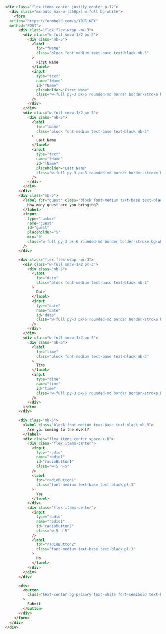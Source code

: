 ```html
<div class="flex items-center justify-center p-12">
  <div class="mx-auto max-w-[550px] w-full bg-white">
    <form
  action="https://formbold.com/s/YOUR_KEY"
  method="POST">
      <div class="flex flex-wrap -mx-3">
        <div class="w-full sm:w-1/2 px-3">
          <div class="mb-5">
            <label
              for="fName"
              class="block font-medium text-base text-black mb-3"
            >
              First Name
            </label>
            <input
              type="text"
              name="fName"
              id="fName"
              placeholder="First Name"
              class="w-full py-3 px-6 rounded-md border border-stroke bg-white font-medium text-base text-body-color outline-none focus:border-primary focus:shadow-form"
            />
          </div>
        </div>
        <div class="w-full sm:w-1/2 px-3">
          <div class="mb-5">
            <label
              for="lName"
              class="block font-medium text-base text-black mb-3"
            >
              Last Name
            </label>
            <input
              type="text"
              name="lName"
              id="lName"
              placeholder="Last Name"
              class="w-full py-3 px-6 rounded-md border border-stroke bg-white font-medium text-base text-body-color outline-none focus:border-primary focus:shadow-form"
            />
          </div>
        </div>
      </div>
      <div class="mb-5">
        <label for="guest" class="block font-medium text-base text-black mb-3">
          How many guest are you bringing?
        </label>
        <input
          type="number"
          name="guest"
          id="guest"
          placeholder="5"
          min="0"
          class="w-full py-3 px-6 rounded-md border border-stroke bg-white font-medium text-base text-body-color outline-none focus:border-primary focus:shadow-form appearance-none"
        />
      </div>

      <div class="flex flex-wrap -mx-3">
        <div class="w-full sm:w-1/2 px-3">
          <div class="mb-5">
            <label
              for="date"
              class="block font-medium text-base text-black mb-3"
            >
              Date
            </label>
            <input
              type="date"
              name="date"
              id="date"
              class="w-full py-3 px-6 rounded-md border border-stroke bg-white font-medium text-base text-body-color outline-none focus:border-primary focus:shadow-form"
            />
          </div>
        </div>
        <div class="w-full sm:w-1/2 px-3">
          <div class="mb-5">
            <label
              for="time"
              class="block font-medium text-base text-black mb-3"
            >
              Time
            </label>
            <input
              type="time"
              name="time"
              id="time"
              class="w-full py-3 px-6 rounded-md border border-stroke bg-white font-medium text-base text-body-color outline-none focus:border-primary focus:shadow-form"
            />
          </div>
        </div>
      </div>

      <div class="mb-5">
        <label class="block font-medium text-base text-black mb-3">
          Are you coming to the event?
        </label>
        <div class="flex items-center space-x-6">
          <div class="flex items-center">
            <input
              type="radio"
              name="radio1"
              id="radioButton1"
              class="w-5 h-5"
            />
            <label
              for="radioButton1"
              class="font-medium text-base text-black pl-3"
            >
              Yes
            </label>
          </div>
          <div class="flex items-center">
            <input
              type="radio"
              name="radio1"
              id="radioButton2"
              class="w-5 h-5"
            />
            <label
              for="radioButton2"
              class="font-medium text-base text-black pl-3"
            >
              No
            </label>
          </div>
        </div>
      </div>

      <div>
        <button
          class="text-center bg-primary text-white font-semibold text-base py-3 px-8 rounded-md hover:shadow-form outline-none"
        >
          Submit
        </button>
      </div>
    </form>
  </div>
</div>
```

